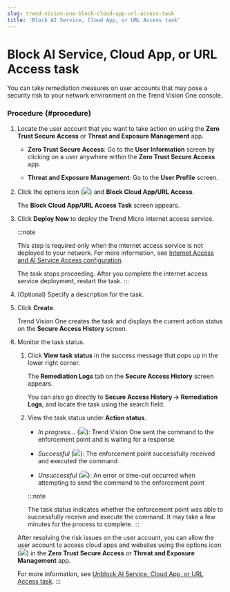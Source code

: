 ```yaml
---
slug: trend-vision-one-block-cloud-app-url-access-task
title: 'Block AI Service, Cloud App, or URL Access task'
---
```

# Block AI Service, Cloud App, or URL Access task

You can take remediation measures on user accounts that may pose a security risk to your network environment on the Trend Vision One console.

### Procedure {#procedure}

1.  Locate the user account that you want to take action on using the **Zero Trust Secure Access** or **Threat and Exposure Management** app.

    - **Zero Trust Secure Access**: Go to the **User Information** screen by clicking on a user anywhere within the **Zero Trust Secure Access** app.

    - **Threat and Exposure Management**: Go to the **User Profile** screen.

2.  Click the options icon (![](/images/options_icon=1b2aff71-0b33-4aa1-b8aa-6105438834e7.webp)) and **Block Cloud App/URL Access**.

    The **Block Cloud App/URL Access Task** screen appears.

3.  Click **Deploy Now** to deploy the Trend Micro internet access service.

    :::note

    This step is required only when the internet access service is not deployed to your network. For more information, see [Internet Access and AI Service Access configuration](internet-access-configuration.mdx).

    The task stops proceeding. After you complete the internet access service deployment, restart the task.
    :::

4.  (Optional) Specify a description for the task.

5.  Click **Create**.

    Trend Vision One creates the task and displays the current action status on the **Secure Access History** screen.

6.  Monitor the task status.

    1.  Click **View task status** in the success message that pops up in the lower right corner.

        The **Remediation Logs** tab on the **Secure Access History** screen appears.

        You can also go directly to **Secure Access History → Remediation Logs**, and locate the task using the search field.

    2.  View the task status under **Action status**.

        - *In progress...* (![](/images/inProgress=763d5319-3680-4b10-abca-a75782d8eb48.webp)): Trend Vision One sent the command to the enforcement point and is waiting for a response

        - *Successful* (![](/images/successful=d385863c-ae1f-4a76-8500-6d60d7a2de8f.webp)): The enforcement point successfully received and executed the command

        - *Unsuccessful* (![](/images/unsuccessful=e4c3ece6-3776-45dc-b99a-67195d7d21e0.webp)): An error or time-out occurred when attempting to send the command to the enforcement point

        :::note

        The task status indicates whether the enforcement point was able to successfully receive and execute the command. It may take a few minutes for the process to complete.
        :::

    After resolving the risk issues on the user account, you can allow the user account to access cloud apps and websites using the options icon (![](/images/options_icon=1b2aff71-0b33-4aa1-b8aa-6105438834e7.webp)) in the **Zero Trust Secure Access** or **Threat and Exposure Management** app.

    For more information, see [Unblock AI Service, Cloud App, or URL Access task](unblock-cloud-app-url-access-task.mdx).
:::
